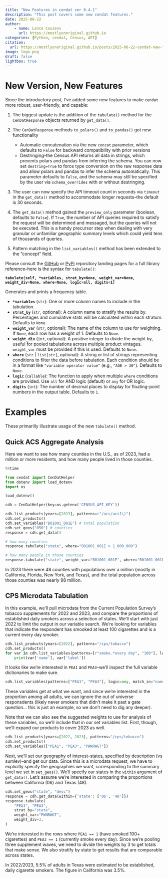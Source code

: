 ```yaml
---
title: "New Features in cendat ver 0.4.1"
description: "This post covers some new cendat features."
date: 2025-08-22
author:
    - name: Lance Couzens
      url: https://mostlyunoriginal.github.io  
categories: [Python, cendat, Census, API]
citation: 
  url: https://mostlyunoriginal.github.io/posts/2025-08-22-cendat-new-features/
image: logo.png 
draft: false
lightbox: true
---
```


# New Version, New Features

Since the introductory post, I've added some new features to make `cendat` more robust, user-friendly, and capable:

1.  The biggest update is the addition of the `tabulate()` method for the `CenDatResponse` objects returned by `get_data()`.

2.  The `CenDatResponse` methods `to_polars()` and `to_pandas()` got new functionality

    -   Automatic concatenation via the new `concat` parameter, which defaults to `False` for backward compatibility with prior versions
    -   Destringing--the Census API returns all data in strings, which prevents polars and pandas from inferring the schema. You can now set `destring=True` to force type conversion on the raw response data and allow polars and pandas to infer the schema automatically. This parameter defaults to `False`, and the schema may still be specified by the user via `schema_overrides` with or without destringing.

3.  The user can now specify the API timeout count in seconds via `timeout` in the `get_data()` method to accommodate longer requests--the default is 30 seconds.

4.  The `get_data()` method gained the `preview_only` parameter (boolean, defaults to `False`). If `True`, the number of API queries required to satisfy the request will be determined and messaged, but the queries will not be executed. This is a handy precursor step when dealing with very granular or unfamiliar geographic summary levels which could yield tens of thousands of queries.

5.  Pattern matching in the `list_variables()` method has been extended to the "concept" field.

Please consult the [GitHub](https://github.com/mostlyunoriginal/cendat/tree/main) or [PyPi](https://pypi.org/project/cendat/) repository landing pages for a full library reference--here is the syntax for `tabulate()`:

**`tabulate(self, *variables, strat_by=None, weight_var=None, weight_div=None, where=None, logic=all, digits=1)`**

Generates and prints a frequency table.

-   **`*variables`** (`str`): One or more column names to include in the tabulation.
-   **`strat_by`** (`str`, optional): A column name to stratify the results by. Percentages and cumulative stats will be calculated within each stratum. Defaults to `None`.
-   **`weight_var`** (`str`, optional): The name of the column to use for weighting. If `None`, each row has a weight of 1. Defaults to `None`.
-   **`weight_div`** (`int`, optional): A positive integer to divide the weight by, useful for pooled tabulations across multiple product vintages. `weight_var` must be provided if this is used. Defaults to `None`.
-   **`where`** (`str` | `list[str]`, optional): A string or list of strings representing conditions to filter the data before tabulation. Each condition should be in a format like `"variable operator value"` (e.g., `"AGE > 30"`). Defaults to `None`.
-   **`logic`** (`callable`): The function to apply when multiple `where` conditions are provided. Use `all` for AND logic (default) or `any` for OR logic.
-   **`digits`** (`int`): The number of decimal places to display for floating-point numbers in the output table. Defaults to `1`.

# Examples

These primarilly illustrate usage of the new `tabulate()` method.

## Quick ACS Aggregate Analysis

Here we want to see how many counties in the U.S., as of 2023, had a million or more residents, and how many people lived in those counties.

```python
%%time

from cendat import CenDatHelper
from dotenv import load_dotenv
import os

load_dotenv()

cdh = CenDatHelper(key=os.getenv('CENSUS_API_KEY'))

cdh.list_products(years=[2023], patterns=r"/acs/acs1\)")
cdh.set_products()
cdh.set_variables("B01001_001E") # total population
cdh.set_geos("050") # counties
response = cdh.get_data()

# how many counties
response.tabulate("state", where="B01001_001E > 1_000_000")

# how many people in those counties
response.tabulate("state", weight_var="B01001_001E", where="B01001_001E > 1_000_000")
```

In 2023 there were 48 counties with populations over a million (mostly in California, Florida, New York, and Texas), and the total population across those counties was nearly 98 million.

## CPS Microdata Tabulation

In this example, we'll pull microdata from the Current Population Survey's tobacco supplements for 2022 and 2023, and compare the proportions of established daily smokers across a selection of states. We'll start with just 2022 to limit the output in our variable search. We're looking for variables that indicate the respondent has smooked at least 100 cigarettes and is a current every day smoker.

```python
cdh.list_products(years=[2022], patterns="/cps/tobacco")
cdh.set_products()
for var in cdh.list_variables(patterns=[r"smoke.*every day", "100"], logic=any):
    print(var['name'], var['label'])
```

It looks like we're interested in `PEA1` and `PEA3`--we'll inspect the full variable dictionaries to make sure.

```python
cdh.list_variables(patterns=["PEA1", "PEA3"], logic=any, match_in="name")
```

These variables get at what we want, and since we're interested in the proportion among all adults, we can ignore the out of universe responsdents (likely never smokers that didn't make it past a gate question... this is just an example, so we don't need to dig any deeper).

Note that we can also see the suggested weights to use for analysis of these variables, so we'll include that in our set variables list. First, though, we'll expand our products to cover 2023 as well.

```python
cdh.list_products(years=[2022, 2023], patterns="/cps/tobacco")
cdh.set_products()
cdh.set_variables(["PEA1", "PEA3", "PWNRWGT"])
```

Next, we'll set our geography of interest--states, specified by description (vs sumlev)--and get our data. Since this is a microdata request, we have to explicitly specify the geographies we want, corresponding to the summary level we set in `set_geos()`. We'll specify our states in the `within` argument of `get_data()`. Let's assume we're interested in comparing the proportions between California (06) and Texas (48).

```python
cdh.set_geos("state", "desc")
response = cdh.get_data(within={'state': ['06', '48']})
response.tabulate(
    "PEA1", "PEA3",
    strat_by="state",
    weight_var="PWNRWGT",
    weight_div=3,
)
```

We're interested in the rows where `PEA1 == 1` (have smoked 100+ cigarettes) and `PEA3 == 1` (currently smoke every day). Since we're pooling three supplement waves, we need to divide the weights by 3 to get totals that make sense. We also stratify by state to get results that are comparable across states.

In 2022/2023, 5.5% of adults in Texas were estimated to be established, daily cigarette smokers. The figure in California was 3.5%.